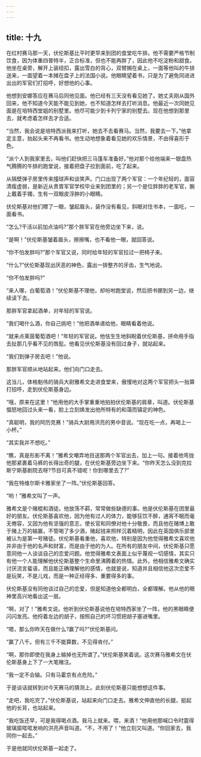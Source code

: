 ```yaml
---
---
---
```

title: 十九
---




在红村赛马那一天，伏伦斯基比平时更早来到团的食堂吃牛排。他不需要严格节制饮食，因为体重四普特半，正合标准，但也不能再胖了，因此他不吃淀粉和甜食。他坐在桌旁，解开上装纽扣，露出雪白的背心，双臂搁在桌上，一面等他叫的牛排送来，一面望着一本摊在盘子上的法国小说。他眼睛望着书，只是为了避免同进进出出的军官们打招呼，好想他的心事。

他想到安娜答应在赛马后同他见面。他已经有三天没有看见她了。她丈夫刚从国外回来，他不知道今天能不能见到她，也不知道怎样去打听消息。他最近一次同她见面是在培特西堂姐的别墅里。他尽可能少到卡列宁家的别墅去。现在他想到那里去，就考虑着怎样去才合适。

“当然，我会说是培特西派我来打听，她去不去看赛马。当然，我要去一下。”他拿定主意，抬起头来不再看书。他生动地想象着看见她的欢乐情景，不由得喜形于色。

“派个人到我家里去，叫他们赶快把三马篷车准备好。”他对那个给他端来一银盘热气腾腾的牛排的跑堂说，接着把盘子拉到面前，吃了起来。

从隔壁弹子房里传来撞球声和谈笑声。门口出现了两个军官：一个年纪轻的，面容清瘦虚弱，是新近从贵胄军官学校毕业来到团里的；另一个是位胖胖的老军官，腕上戴着手镯，生有一双眼皮浮肿的小眼睛。

伏伦斯基对他们瞟了一眼，皱起眉头，装作没有看见，斜眼对住书本，一面吃，一面看书。

“怎么?干活以前加点油吗?”那个胖军官在他旁边坐下来，说。

“是啊！”伏伦斯基皱着眉头，擦擦嘴，也不看他一眼，就回答说。

“你不怕发胖吗?”那个军官又说，同时给年轻的军官拉过一把椅子来。

“什么?”伏伦斯基现出厌恶的神色，露出一排整齐的牙齿，生气地说。

“你不怕发胖吗?”

“来人哪，白葡萄酒！”伏伦斯基不理他，却吩咐跑堂说，然后把书挪到另一边，继续读下去。

那胖军官拿起酒单，对年轻的军官说。

“我们喝什么酒，你自己挑吧！”他把酒单递给他，眼睛看着他说。

“就来点莱茵葡萄酒吧！”年轻的军官说。他怯生生地斜睨着伏伦斯基，拼命用手指去扯那几乎看不见的唇髭。他看见伏伦斯基没有回过身子，就站起来。

“我们到弹子房去吧！”他说。

那胖军官顺从地站起来。他们向门口走去。

这当儿，体格魁伟的骑兵大尉雅希文走进食堂来，傲慢地对这两个军官把头一抬算打招呼，走到伏伦斯基身边。

“哦，原来在这里！”他用他的大手掌重重地拍拍伏伦斯基的肩章，叫道。伏伦斯基愠怒地回过头来一看，脸上立刻焕发出他所特有的和蔼而镇定的神色。

“真聪明，我的阿历克赛！”骑兵大尉用洪亮的男中音说。“现在吃一点，再喝上一小杯。”

“其实我并不想吃。”

“瞧，真是形影不离！”雅希文嘲弄地目送那两个军官出去，加上一句。接着他弯拢他那紧裹着马裤的长得出奇的腿，在伏伦斯基旁边坐下来。“你昨天怎么没到克拉斯宁斯基剧院去呀?节目可真不错呢！你到哪里去了?”

“我在特维尔斯卡雅家坐了一阵。”伏伦斯基回答。

“哟！”雅希文叫了一声。

雅希文是个赌棍和酒徒。他放荡不羁，常常做些缺德的事。他是伏伦斯基在团里最好的朋友。伏伦斯基喜欢他，因为他有过人的体力，能够狂饮不醉，通宵不眠而毫无倦容，又因为他有坚强的意志，使长官和同僚对他十分敬畏，而且他在赌博上敢于赌上万的输赢，不管喝了多少酒，赌起钱来照样沉着精明，因此在英国俱乐部里被认为是第一号赌徒。伏伦斯基看重他，喜欢他，特别是因为他觉得雅希文喜欢他并非由于他的名声和财富，而是由于他的为人。在所有的朋友中间，伏伦斯基只愿意同他一人谈谈自己的恋爱问题。他觉得雅希文表面上似乎蔑视一切感情，其实只有他一个人能理解他伏伦斯基整个生命里沸腾着的热情。此外，他相信雅希文确实讨厌流言蜚语，而且能正确理解他的感情，也就是说，知道并且相信他这次恋爱不是玩笑，不是儿戏，而是一种正经得多、重要得多的事。

伏伦斯基没有同他谈过自己的恋爱，但是知道他全都明白，全都理解。他从他的眼神里高兴地看出这一层。

“啊，对了！”雅希文说。他听到伏伦斯基说他在培特西家坐了一阵，他的黑眼睛便闪闪发亮。他捋着左边的胡子，按照自己的坏习惯把胡子塞进嘴里。

“嗯，那么你昨天在做什么?赢了吗?”伏伦斯基问。

“赢了八千。但有三千不能算数，不见得肯付。”

“啊，那你即使在我身上输掉也无所谓了。”伏伦斯基笑着说。这次赛马雅希文在伏伦斯基身上下了一大笔赌注。

“我一定不会输。只有马霍京有点危险。”

于是谈话就转到对今天赛马的猜测上。此刻伏伦斯基只能想想这件事。

“走吧，我吃完了。”伏伦斯基说，站起来向门口走去。雅希文伸直他的长腿，挺起他的长背，也站起来。

“我吃饭还早，可是我得喝点酒。我马上就来。喂，来酒！”他用他那喊口令时震得玻璃窗哐哐发响的洪亮声音叫道。“不，不用了！”他立刻又叫道。“你回家去，我同你一起去。”

于是他就同伏伦斯基一起走了。